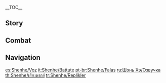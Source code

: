 {{CharacterTabs}}
{{LanguageTabs}}
__TOC__
==Story==
{{VO/Story
|character           = Shenhe
|name                = Shenhe

|vo_01_01_title      = Hello
|vo_01_01_file       = VO_{language}{character} Hello.ogg
|vo_01_01_tx         = My name is Shenhe. I was born fated to bear the curse of calamity, so I am prone to bring harm to the people around me. The adepti urged me to bind my soul with red ropes to keep my homicidal nature at bay. If you are able to walk alongside me without fear... Hah, very well. Now, give me your hand.

|vo_02_01_title      = Chat: Home
|vo_02_01_file       = VO_{language}{character} Chat - Home.ogg
|vo_02_01_tx         = The assumption that every person has somewhere to call home is naive. I got used to living in the mountains alongside the birds and beasts a long time ago.

|vo_02_02_title      = Chat: Motto
|vo_02_02_file       = VO_{language}{character} Chat - Motto.ogg
|vo_02_02_tx         = Mind be purged, world be saved.

|vo_02_03_title      = Chat: A Blind Polearm
|vo_02_03_file       = VO_{language}{character} Chat - A Blind Polearm.ogg
|vo_02_03_tx         = My polearm doesn't distinguish friend from foe, and there is clearly a limit to the red ropes' power. That's why I loathe crowded areas.

|vo_03_01_title      = When It Rains
|vo_03_01_file       = VO_{language}{character} When It Rains.ogg
|vo_03_01_tx         = In the mortal world, at times likes these, is it not customary to... use an umbrella?

|vo_03_02_title      = After the Rain
|vo_03_02_file       = VO_{language}{character} After the Rain.ogg
|vo_03_02_tx         = The sky is clearing up, and so is my mood. I just hope no one shows up to bother me... if they do, I'll just make them disappear.

|vo_03_03_title      = When Thunder Strikes
|vo_03_03_file       = VO_{language}{character} When Thunder Strikes.ogg
|vo_03_03_tx         = In this weather, I can freeze monsters in place and simply let the lightning bolts take care of the rest. A good way to not get my clothes dirty.

|vo_03_04_title      = When the Wind Is Blowing
|vo_03_04_file       = VO_{language}{character} When the Wind Is Blowing.ogg
|vo_03_04_tx         = Yes... This reminds me of Master. She loves to ride the swift winds of [[Qingyun Peak]].
|vo_03_04_mention    = Cloud Retainer

|vo_04_01_title      = Good Morning
|vo_04_01_file       = VO_{language}{character} Good Morning.ogg
|vo_04_01_tx         = Good morning. The dew is very sweet today, would you like some?

|vo_04_02_title      = Good Afternoon
|vo_04_02_file       = VO_{language}{character} Good Afternoon.ogg
|vo_04_02_tx         = If you feel fatigued after lunch, you should try meditating. It's very effective.

|vo_04_03_title      = Good Evening
|vo_04_03_file       = VO_{language}{character} Good Evening.ogg
|vo_04_03_tx         = Do you prefer the artificial light of the cities and towns, or the moonlight in the mountains?

|vo_04_04_title      = Good Night
|vo_04_04_friendship = 4
|vo_04_04_file       = VO_{language}{character} Good Night.ogg
|vo_04_04_tx         = Feel free to rest. I'm a light sleeper, if I hear anything in the vicinity, I'll investigate it for you.

|vo_05_01_title      = About {character}: Instinct
|vo_05_01_file       = VO_{language}{character} About {character} - Instinct.ogg
|vo_05_01_tx         = For all the training I've had &mdash; honing my body and mind, learning the adepti arts &mdash; I've mostly been guided by my own instincts. It just comes down to self-preservation. I'm not trying to save the world, so if I wipe out some evil presence and it happens to benefit you, don't thank me. It's just a force of habit.

|vo_05_02_title      = About {character}: Different
|vo_05_02_friendship = 4
|vo_05_02_file       = VO_{language}{character} About {character} - Different.ogg
|vo_05_02_tx         = If I treat people kindly, they call me an adeptus, and if I put them in their place, they call me a witch. Heh... The one thing you'll never hear them call me is "human." They all seem to agree that I'm fundamentally... different from them.

|vo_06_01_title      = About Us: Manners
|vo_06_01_file       = VO_{language}{character} About Us - Manners.ogg
|vo_06_01_tx         = I rarely leave the mountains, so I was never taught proper manners. When a conflict arises, I just take care of it the way that comes naturally to me. But if you don't approve of my methods, please do let me know. Even if I don't fully understand your reasoning, I will always defer to you.

|vo_06_02_title      = About Us: Red Ropes
|vo_06_02_friendship = 6
|vo_06_02_quest      = The Crane Returns on the Wind
|vo_06_02_file       = VO_{language}{character} About Us - Red Ropes.ogg
|vo_06_02_tx         = My master gave me these red ropes in order to restrain my impulses. But during our journey together, I feel I have finally grasped the key to all of this. Somehow, controlling my strength &mdash; knowing when to restrain myself, and when to unleash &mdash; it comes more naturally to me now. I think that what saves me from myself is not my red ropes... but you. If you understand what that means to me, please stay by my side.
|vo_06_02_mention    = Cloud Retainer

|vo_07_01_title      = About the [[Vision]]
|vo_07_01_friendship = 4
|vo_07_01_file       = VO_{language}{character} About the Vision.ogg
|vo_07_01_tx         = So this shiny gemstone is called a "Vision"? Heh... the gifts that fate brings, fate can just easily take away. If one day my connection to this Vision comes to an end, that'll be it, and the light inside of it will go out.

|vo_07_02_title      = Something to Share
|vo_07_02_file       = VO_{language}{character} Something to Share.ogg
|vo_07_02_tx         = Driving evil spirits away comes easily to me. Getting rid of my inner demons, however... Unless you can find a way to let go, all the adepti arts and exorcism techniques in the world can't save you.

|vo_07_03_title      = Interesting Things
|vo_07_03_file       = VO_{language}{character} Interesting Things.ogg
|vo_07_03_tx         = Why do I always hear people say, "The first snow of the season is a sight for sore eyes"? We have snow every single day in the mountains. So which instance counts as the "first snow"? I don't understand what they mean. Please explain this to me.

|vo_08_01_title      = About [[Ningguang]]
|vo_08_01_friendship = 4
|vo_08_01_file       = VO_{language}{character} About Ningguang.ogg
|vo_08_01_tx         = I have no use for the wealth that ordinary people desire. But in the hands of Lady Ningguang, wealth becomes a means of solving complex issues of the kind that no weapons could ever hope to resolve. She understands the unwritten rules of human society, she knows what's in people's hearts... Master once told me that even the adepti aren't able to achieve this. I hold her and her work in high regard.
|vo_08_01_mention    = Ningguang,Cloud Retainer

|vo_08_02_title      = About [[Beidou]]
|vo_08_02_friendship = 4
|vo_08_02_file       = VO_{language}{character} About Beidou.ogg
|vo_08_02_tx         = I find I don't need to worry about etiquette with her, and unlike with some people, I don't need to rely on non-verbal cues to discern the true meaning of what she's saying. That makes me a lot more comfortable. The only problem is... Well, there are too many people around her all the time, and I heard there's also many crew members on her ship... I need you to go with me. It's the only way I can cope with so many people.
|vo_08_02_mention    = Beidou

|vo_08_03_title      = About [[Yun Jin]]
|vo_08_03_friendship = 4
|vo_08_03_file       = VO_{language}{character} About Yun Jin.ogg
|vo_08_03_tx         = Yun Jin performs... It's called "Liyue opera," isn't it? I like this particular type of social interaction. You can get to know about the other person's background without having to actually interact with them one on one. If she ever includes your story in one of her performances, I'm sure the result will end up being quite incredible. I'm looking forward to it.
|vo_08_03_mention    = Yun Jin

|vo_08_04_title      = About [[Ganyu]]
|vo_08_04_friendship = 4
|vo_08_04_file       = VO_{language}{character} About Ganyu.ogg
|vo_08_04_tx         = I've heard many stories about her from my master. She's really quite different from how I originally imagined her... But don't worry, I'll be keeping this to myself. Speaking of Ganyu, her work in Liyue Harbor is unbelievably busy... It seems that there is a price to pay for those who want to integrate into the mortal world.
|vo_08_04_mention    = Ganyu,Cloud Retainer

|vo_08_05_title      = About [[Chongyun]]
|vo_08_05_friendship = 4
|vo_08_05_file       = VO_{language}{character} About Chongyun.ogg
|vo_08_05_tx         = It's hard for me to believe that... I still have living relatives in this world. If he has any difficulties with his training, I am more than willing to help enlighten him. However, he will need to meet me alone in the mountains. Their family is too... sociable. I wouldn't know how to turn down their invitations without being impolite.
|vo_08_05_mention    = Chongyun

|vo_08_06_title      = About [[Xingqiu]]
|vo_08_06_friendship = 4
|vo_08_06_file       = VO_{language}{character} About Xingqiu.ogg
|vo_08_06_tx         = I've seen him lean over to you and whisper things in your ear. If he dares threaten you, I will make sure he... Hmm? You mean it's just an in-joke between friends? Genuinely...?
|vo_08_06_mention    = Xingqiu

|vo_08_07_title      = About [[Zhongli]]
|vo_08_07_friendship = 4
|vo_08_07_file       = VO_{language}{character} About Zhongli.ogg
|vo_08_07_tx         = That gentleman claims to be a mortal, yet is very familiar with my master, who is an adeptus. Master once said: "If you see him drinking on a stone stool in front of my abode, do not disturb him. Let him sit quietly for a while." And that's precisely what I did.
|vo_08_07_mention    = Zhongli,Cloud Retainer

|vo_08_08_title      = About [[Baizhu]]
|vo_08_08_friendship = 4
|vo_08_08_file       = VO_{language}{character} About Baizhu.ogg
|vo_08_08_tx         = The quality of his medicinal herbs is as good as it gets, he is also easy-going and considerate of others. By comparison, [[Changsheng|the little snake on his neck]] has no filter at all... Haha, don't worry, I didn't lift a finger against it, I won't go as far as getting into a quarrel with a snake.
|vo_08_08_mention    = Baizhu,"the little snake on his neck"

|vo_08_09_title      = About [[Hu Tao]]
|vo_08_09_friendship = 4
|vo_08_09_file       = VO_{language}{character} About Hu Tao.ogg
|vo_08_09_tx         = I often see her wandering in the woods singing strange songs. Actually, I must have heard all of her songs several times each by now. I'm used to her singing, but I still find it strange. That being said, I don't hate it either.
|vo_08_09_mention    = Hu Tao

|vo_08_10_title      = About [[Xiao]]
|vo_08_10_friendship = 4
|vo_08_10_quest      = A New Star Approaches
|vo_08_10_file       = VO_{language}{character} About Xiao.ogg
|vo_08_10_tx         = My first impression of him was that he's not one to smile. After meeting him again more recently, however, he's still as reserved as ever, but... he seems a lot more relaxed now. Maybe he... met someone special.
|vo_08_10_mention    = Xiao

|vo_09_01_title      = More About {character}: I
|vo_09_01_file       = VO_{language}{character} More About {character} - 01.ogg
|vo_09_01_tx         = Please don't pay any heed to the way most people refer to me. I am not an adeptus, and don't possess any divine abilities. I was born in a branch family of a clan of [[exorcist]]s, and grew up in the mountains far away from Liyue Harbor. I am but an adeptus's disciple, nothing more, nothing less.

|vo_09_02_title      = More About {character}: II
|vo_09_02_friendship = 3
|vo_09_02_file       = VO_{language}{character} More About {character} - 02.ogg
|vo_09_02_tx         = When faced with delinquents who are just out to cause trouble, most people will try to reason with them. This course of action perplexes me. Removing the root of the problem and disposing of these ill-intentioned fools seems like the obvious course of action. Why do common folks prefer the labor-intensive route?

|vo_09_03_title      = More About {character}: III
|vo_09_03_friendship = 4
|vo_09_03_file       = VO_{language}{character} More About {character} - 03.ogg
|vo_09_03_tx         = I am the apprentice of multiple adepti and have trained alongside them. After a certain point, however, they stopped teaching me new techniques and started focusing on how to control my intense homicidal urges. Oh, don't be nervous... Yes, craters have been left in the ground, and giant trees have been uprooted. But these things only ever happen in the mountains, far away from civilization, and certainly have never affected innocent lives. Besides, I can control myself now.

|vo_09_04_title      = More About {character}: IV
|vo_09_04_friendship = 5
|vo_09_04_quest      = The Crane Returns on the Wind
|vo_09_04_file       = VO_{language}{character} More About {character} - 04.ogg
|vo_09_04_tx         = My father's intent was to trade my flesh and blood for my mother's life. After he abandoned me in that cave, I still held out hope that he'd come back to rescue me. One day went by. Then two days, three days... I used every ounce of energy in my body to fight off that monster. But as I collapsed on the ground, I finally realized that the day I was waiting for would never come. To this day, I don't which one it is... Was I abandoned because I'm cursed, or is it the way I've been treated in life that has cursed me?

|vo_09_05_title      = More About {character}: V
|vo_09_05_friendship = 6
|vo_09_05_quest      = The Crane Returns on the Wind
|vo_09_05_file       = VO_{language}{character} More About {character} - 05.ogg
|vo_09_05_tx         = Once, I secretly left the mountain and returned to my childhood village without telling my master. But it was deserted, and my father had long since passed away. I suddenly realized that the bond between my relatives and I had been completely severed. And nothing that I'd ever cared about in the past could ever have a future. Ever since then, I have abandoned everything related to the mortal world... That is, until I met you.
|vo_09_05_mention    = Cloud Retainer

|vo_10_01_title      = {character}'s Hobbies
|vo_10_01_file       = VO_{language}{character} Hobbies.ogg
|vo_10_01_tx         = The most important aspect of meditation is stillness. Let go of all agitation, and let the air around you flow into your body. This technique allows me to quickly focus in on myself. I heard from my master that after meditating beyond a certain point, there is no need to adopt the meditation posture anymore. Adepti can meditate even when standing up... I still have much more to improve on.

|vo_10_02_title      = {character}'s Troubles
|vo_10_02_friendship = 6
|vo_10_02_file       = VO_{language}{character} Troubles.ogg
|vo_10_02_tx         = The fear of losing the people most important to me, and the desire to save them... This kind of feeling makes my heart ache, I've never experienced anything like it before. It's a burden, yes, but it's also... something to hold onto.

|vo_10_03_title      = Favorite Food
|vo_10_03_file       = VO_{language}{character} Favorite Food.ogg
|vo_10_03_tx         = I've sampled numerous dishes during my time away from the mountains, but the truth is that I don't really remember how they taste. The only dish I can never forget the flavor of is that bowl of noodles I ate at home, so long ago... I shouldn't have to remember that. Why do I have to remember that?

|vo_10_04_title      = Least Favorite Food
|vo_10_04_file       = VO_{language}{character} Least Favorite Food.ogg
|vo_10_04_tx         = Chew medicinal herbs for long enough, and you can only taste the bitterness... In all the years I trained under the adepti, I had to abstain from all kinds of things, and to a point, I got used to it. But them... "The common delights of the mortal realm pose no hindrance to the adepti, thus, we may indulge in all manner of dishes as we please"... These are the exact words my master said.

<!-- Receiving a Gift -->
|vo_11_01_title      = Receiving a Gift: I
|vo_11_01_file       = VO Shenhe Receiving a Gift - 01.ogg
|vo_11_01_tx         = Mmm, this taste... Is it really meant for me?

|vo_11_02_title      = Receiving a Gift: II
|vo_11_02_file       = VO Shenhe Receiving a Gift - 02.ogg
|vo_11_02_tx         = The food you cook is indisputably delicious. I can't refuse it.

|vo_11_03_title      = Receiving a Gift: III
|vo_11_03_file       = VO Shenhe Receiving a Gift - 03.ogg
|vo_11_03_tx         = No matter. I'm used to this kind of flavor, after all.

|vo_12_01_title      = Birthday
|vo_12_01_file       = VO_{language}{character} Birthday.ogg
|vo_12_01_tx         = I've been told that birthdays are important occasions for most people. They give presents to celebrate the anniversary of the other person's birth. Material possessions aren't really my thing, but... The view of the starry night sky in the mountains is the most beautiful thing I've ever seen in my life. I've frozen this lake and turned it into a mirror, so you can appreciate the reflection of the fleeting clouds and distant stars right up close. This is my way of celebrating your birthday... Hope you like it.

|vo_13_01_title      = Feelings About Ascension: Intro
|vo_13_01_ascension  = 1
|vo_13_01_file       = VO_{language}{character} Feelings About Ascension -  01.ogg
|vo_13_01_tx         = The power I harness... It grows stronger.

|vo_13_02_title      = Feelings About Ascension: Building Up
|vo_13_02_ascension  = 2
|vo_13_02_file       = VO_{language}{character} Feelings About Ascension -  02.ogg
|vo_13_02_tx         = If my master were to learn about this, she'd probably have me add some more red ropes...
|vo_13_02_mention    = Cloud Retainer

|vo_13_03_title      = Feelings About Ascension: Climax
|vo_13_03_ascension  = 4
|vo_13_03_file       = VO_{language}{character} Feelings About Ascension -  03.ogg
|vo_13_03_tx         = I haven't been training as single-mindedly lately, and yet it's as if I'm growing stronger and stronger without making a conscious effort... I'm left to assume the only way for me to achieve this is by your side.

|vo_13_04_title      = Feelings About Ascension: Conclusion
|vo_13_04_ascension  = 6
|vo_13_04_file       = VO_{language}{character} Feelings About Ascension -  04.ogg
|vo_13_04_tx         = I once believed that freeing my mind from all agitation was the only way to overcome. But after everything I've experienced recently, I finally understand... Only when the right things weigh on your mind can the desire to protect awaken inside of you. And that turns your power into something... meaningful.
}}

==Combat==
{{Combat VO
|character           = Shenhe

|skill_1_tx          = Obey!
|skill_2_tx          = Manifest!
|skill_3_tx          = Unleash!
|skill_4_tx          = Transfiguration!
|skill_5_tx          = My will embodied!
|skill_6_tx          = Take your true form!

|burst_1_tx          = By ordinance divine!
|burst_2_tx          = Cryo incarnate!
|burst_3_tx          = Do your master's bidding!

|sprint-s_1_file     = Sprint Start 01,Sprint Start 02,Sprint Start 03

|glider_1_file       = Deploying Wind Glider 01,Deploying Wind Glider 02,Deploying Wind Glider 03

|chest_1_tx          = So this is what the world considers to be "treasure"?
|chest_2_tx          = Adepti treasures have special powers... Hmm, what about mortal ones?
|chest_3_tx          = These things... What are they used for?

|low-hp_1_tx         = You'll regret that...
|low-hp_2_tx         = I shall not yield...
|low-hp_3_tx         = I will wipe them out!

<!-- Ally at Low HP -->
|ally-low-hp_1_tx    = Don't push yourself.
|ally-low-hp_2_tx    = Allow me to finish this.

|fallen_1_tx         = No escape... From fate.
|fallen_2_tx         = My time has come...
|fallen_3_tx         = My curse to bear...

|hit-l_1_tx          = Feeble!
|hit-l_2_file        = Light Hit Taken 02,Light Hit Taken 03,Light Hit Taken 04,Light Hit Taken 05,Light Hit Taken 06

|hit-h_1_tx          = In your dreams!
|hit-h_2_tx          = You will regret this!
|hit-h_3_file        = Heavy Hit Taken 03,Heavy Hit Taken 04,Heavy Hit Taken 05,Heavy Hit Taken 06

|join_1_tx           = What exactly is teamwork?
|join_2_tx           = Understood. I just have to stand here, right?
|join_3_tx           = I will do as you command.

|idle_1_actual_tx    = 

|atk-l_1_file        = Light Attack 01,Light Attack 02,Light Attack 03,Light Attack 04,Light Attack 05,Light Attack 06,Light Attack 07

|atk-m_1_file        = Mid Attack 01,Mid Attack 02,Mid Attack 03

|atk-h_1_file        = Heavy Attack 01,Heavy Attack 02,Heavy Attack 03

|climb_1_file        = Climbing 01,Climbing 02,Climbing 03,Climbing 04,Climbing 05

|climb-b_1_file      = Climbing Breath 01,Climbing Breath 02,Climbing Breath 03

<!-- Jumping -->
|jump_1_file         = Jumping 01,Jumping 02,Jumping 03,Jumping 04,Jumping 05
}}

==Navigation==
{{Character Navbox|link type=vo}}

[[es:Shenhe/Voz]]
[[it:Shenhe/Battute]]
[[pt-br:Shenhe/Falas]]
[[ru:Шэнь Хэ/Озвучка]]
[[th:Shenhe/เสียงพากย์]]
[[tr:Shenhe/Replikler]]